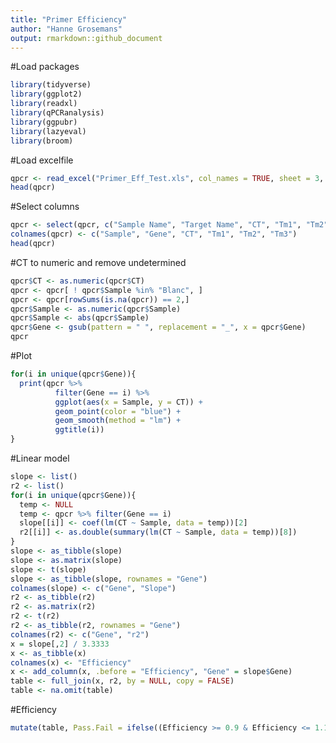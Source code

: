```yaml
---
title: "Primer Efficiency"
author: "Hanne Grosemans"
output: rmarkdown::github_document
---
```


#Load packages
```r
library(tidyverse)
library(ggplot2)
library(readxl)
library(qPCRanalysis)
library(ggpubr)
library(lazyeval)
library(broom)
```

#Load excelfile
```r
qpcr <- read_excel("Primer_Eff_Test.xls", col_names = TRUE, sheet = 3, skip = 35)
head(qpcr)
```

#Select columns
```r
qpcr <- select(qpcr, c("Sample Name", "Target Name", "CT", "Tm1", "Tm2", "Tm3"))
colnames(qpcr) <- c("Sample", "Gene", "CT", "Tm1", "Tm2", "Tm3")
head(qpcr)
```


#CT to numeric and remove undetermined
```r
qpcr$CT <- as.numeric(qpcr$CT)
qpcr <- qpcr[ ! qpcr$Sample %in% "Blanc", ]
qpcr <- qpcr[rowSums(is.na(qpcr)) == 2,]
qpcr$Sample <- as.numeric(qpcr$Sample)
qpcr$Sample <- abs(qpcr$Sample)
qpcr$Gene <- gsub(pattern = " ", replacement = "_", x = qpcr$Gene)
qpcr
```

#Plot
```r
for(i in unique(qpcr$Gene)){
  print(qpcr %>% 
          filter(Gene == i) %>%
          ggplot(aes(x = Sample, y = CT)) + 
          geom_point(color = "blue") + 
          geom_smooth(method = "lm") +
          ggtitle(i))
}
```

#Linear model
```r
slope <- list()
r2 <- list()
for(i in unique(qpcr$Gene)){
  temp <- NULL
  temp <- qpcr %>% filter(Gene == i)
  slope[[i]] <- coef(lm(CT ~ Sample, data = temp))[2]
  r2[[i]] <- as.double(summary(lm(CT ~ Sample, data = temp))[8])
}
slope <- as_tibble(slope)
slope <- as.matrix(slope)
slope <- t(slope)
slope <- as_tibble(slope, rownames = "Gene")
colnames(slope) <- c("Gene", "Slope")
r2 <- as_tibble(r2)
r2 <- as.matrix(r2)
r2 <- t(r2)
r2 <- as_tibble(r2, rownames = "Gene")
colnames(r2) <- c("Gene", "r2")
x = slope[,2] / 3.3333
x <- as_tibble(x)
colnames(x) <- "Efficiency"
x <- add_column(x, .before = "Efficiency", "Gene" = slope$Gene)
table <- full_join(x, r2, by = NULL, copy = FALSE)
table <- na.omit(table)
```

#Efficiency
```r
mutate(table, Pass.Fail = ifelse((Efficiency >= 0.9 & Efficiency <= 1.1) & r2 >= 0.975, "Efficient", "Not efficient"))
```

